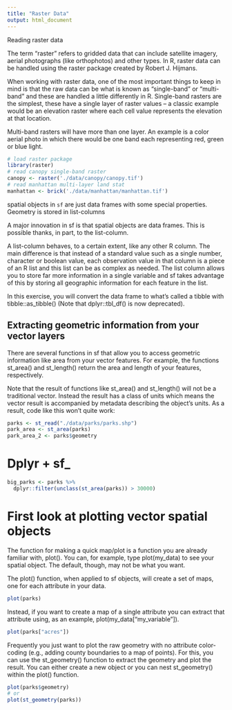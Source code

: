 ```yaml
---
title: "Raster Data"
output: html_document
---
```

Reading raster data

The term "raster" refers to gridded data that can include satellite imagery, aerial photographs (like orthophotos) and other types. In R, raster data can be handled using the raster package created by Robert J. Hijmans.

When working with raster data, one of the most important things to keep in mind is that the raw data can be what is known as "single-band" or "multi-band" and these are handled a little differently in R. Single-band rasters are the simplest, these have a single layer of raster values -- a classic example would be an elevation raster where each cell value represents the elevation at that location.

Multi-band rasters will have more than one layer. An example is a color aerial photo in which there would be one band each representing red, green or blue light.

```r
# load raster package
library(raster)
# read canopy single-band raster
canopy <- raster('./data/canopy/canopy.tif')
# read manhattan multi-layer land stat
manhattan <- brick('./data/manhattan/manhattan.tif')

```

spatial objects in `sf` are just data frames with some special properties. Geometry is stored in list-columns

A major innovation in sf is that spatial objects are data frames. This is possible thanks, in part, to the list-column.

A list-column behaves, to a certain extent, like any other R column. The main difference is that instead of a standard value such as a single number, character or boolean value, each observation value in that column is a piece of an R list and this list can be as complex as needed. The list column allows you to store far more information in a single variable and sf takes advantage of this by storing all geographic information for each feature in the list.

In this exercise, you will convert the data frame to what's called a tibble with tibble::as_tibble() (Note that dplyr::tbl_df() is now deprecated).

## Extracting geometric information from your vector layers

There are several functions in sf that allow you to access geometric information like area from your vector features. For example, the functions st_area() and st_length() return the area and length of your features, respectively.

Note that the result of functions like st_area() and st_length() will not be a traditional vector. Instead the result has a class of units which means the vector result is accompanied by metadata describing the object's units. As a result, code like this won't quite work:

```r
parks <- st_read("./data/parks/parks.shp")
park_area <- st_area(parks) 
park_area_2 <- parks$geometry
```

# Dplyr + sf_

```r
big_parks <- parks %>% 
  dplyr::filter(unclass(st_area(parks)) > 30000)
```

# First look at plotting vector spatial objects
The function for making a quick map/plot is a function you are already familiar with, plot(). You can, for example, type plot(my_data) to see your spatial object. The default, though, may not be what you want. 

The plot() function, when applied to sf objects, will create a set of maps, one for each attribute in your data. 
```r
plot(parks)
```


Instead, if you want to create a map of a single attribute you can extract that attribute using, as an example, plot(my_data["my_variable"]).

```r
plot(parks["acres"])
```

Frequently you just want to plot the raw geometry with no attribute color-coding (e.g., adding county boundaries to a map of points). For this, you can use the st_geometry() function to extract the geometry and plot the result. You can either create a new object or you can nest st_geometry() within the plot() function.

```r
plot(parks$geometry)
# or
plot(st_geometry(parks))
```

